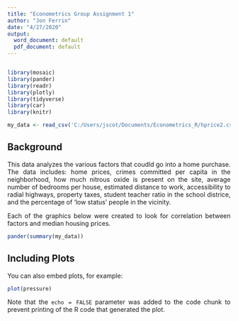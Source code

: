 ---
title: "Econometrics Group Assignment 1"
author: "Jon Ferrin"
date: "4/27/2020"
output:
  word_document: default
  pdf_document: default
---

```{r setup, include=FALSE}
```
<style>
body {
text-align: justify}
</style>

  
```{r, include=FALSE}
library(mosaic)
library(pander)
library(readr)
library(plotly)
library(tidyverse)
library(car)
library(knitr)
```


```{r, error=FALSE, include=FALSE}
my_data <- read_csv('C:/Users/jscot/Documents/Econometrics_R/hprice2.csv')


```

## Background

This data analyzes the various factors that coudld go into a home purchase. The data includes: home prices, crimes committed per capita in the neighborhood, how much nitrous oxide is present on the site, average number of bedrooms per house, estimated distance to work, accessibility to radial highways, property taxes, student teacher ratio in the school districe, and the percentage of 'low status' people in the vicinity.  

Each of the graphics below were created to look for correlation between factors and median housing prices. 

```{r cars}
pander(summary(my_data))
```

## Including Plots

You can also embed plots, for example:

```{r pressure, echo=FALSE}
plot(pressure)
```

Note that the `echo = FALSE` parameter was added to the code chunk to prevent printing of the R code that generated the plot.
